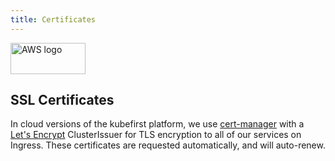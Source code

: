 ```yaml
---
title: Certificates
---
```



<div
  style={{
    display: "flex",
    justifyContent: "flex-end",
    alignItems: "center",
  }}
>
  <div>
    <img src={config.AWS_LOGO_URL} height="50" width="120" alt="AWS logo" />
  </div>
</div>

## SSL Certificates

In cloud versions of the kubefirst platform, we use [cert-manager](https://cert-manager.io/) with a [Let's Encrypt](https://letsencrypt.org) ClusterIssuer for TLS encryption to all of our services on Ingress. These certificates are requested automatically, and will auto-renew.
